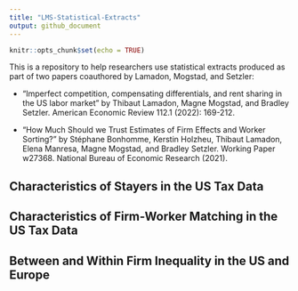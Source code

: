```yaml
---
title: "LMS-Statistical-Extracts"
output: github_document
---
```


```r
knitr::opts_chunk$set(echo = TRUE)
```


This is a repository to help researchers use statistical extracts produced as part of two papers coauthored by Lamadon, Mogstad, and Setzler:

- "Imperfect competition, compensating differentials, and rent sharing in the US labor market" by Thibaut Lamadon, Magne Mogstad, and Bradley Setzler. American Economic Review 112.1 (2022): 169-212.

- "How Much Should we Trust Estimates of Firm Effects and Worker Sorting?" by Stéphane Bonhomme, Kerstin Holzheu, Thibaut Lamadon, Elena Manresa, Magne Mogstad, and Bradley Setzler. Working Paper w27368. National Bureau of Economic Research (2021).

## Characteristics of Stayers in the US Tax Data


## Characteristics of Firm-Worker Matching in the US Tax Data


## Between and Within Firm Inequality in the US and Europe





